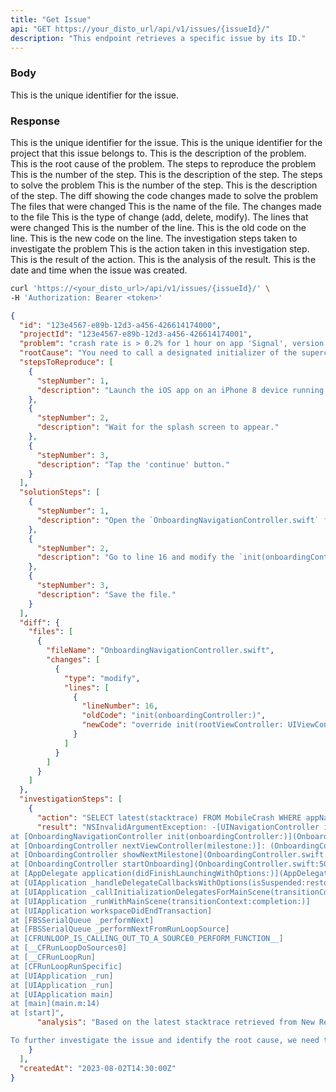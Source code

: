 ```yaml
---
title: "Get Issue"
api: "GET https://your_disto_url/api/v1/issues/{issueId}/"
description: "This endpoint retrieves a specific issue by its ID."
---
```


### Body

<ParamField path="issueId" type="string">
  This is the unique identifier for the issue.
</ParamField>

### Response

<ResponseField name="id" type="string">
  This is the unique identifier for the issue.
</ResponseField>
<ResponseField name="projectId" type="string">
  This is the unique identifier for the project that this issue belongs to.
</ResponseField>
<ResponseField name="problem" type="string">
  This is the description of the problem.
</ResponseField>
<ResponseField name="rootCause" type="string">
  This is the root cause of the problem.
</ResponseField>
<ResponseField name="stepsToReproduce" type="array">
The steps to reproduce the problem

<Expandable title="Toggle object">
<ResponseField name="stepNumber" type="integer">
  This is the number of the step.
</ResponseField>
<ResponseField name="description" type="string">
  This is the description of the step.
</ResponseField>
</Expandable>
</ResponseField>
<ResponseField name="solutionSteps" type="array">
The steps to solve the problem

<Expandable title="Toggle object">
<ResponseField name="stepNumber" type="integer">
  This is the number of the step.
</ResponseField>
<ResponseField name="description" type="string">
  This is the description of the step.
</ResponseField>
</Expandable>
</ResponseField>
<ResponseField name="diff" type="object">
The diff showing the code changes made to solve the problem

<Expandable title="Toggle object">
<ResponseField name="files" type="array">
The files that were changed

<Expandable title="Toggle object">
<ResponseField name="fileName" type="string">
  This is the name of the file.
</ResponseField>
<ResponseField name="changes" type="array">
The changes made to the file

<Expandable title="Toggle object">
<ResponseField name="type" type="string">
  This is the type of change (add, delete, modify).
</ResponseField>
<ResponseField name="lines" type="array">
The lines that were changed

<Expandable title="Toggle object">
<ResponseField name="lineNumber" type="integer">
  This is the number of the line.
</ResponseField>
<ResponseField name="oldCode" type="string">
  This is the old code on the line.
</ResponseField>
<ResponseField name="newCode" type="string">
  This is the new code on the line.
</ResponseField>
</Expandable>
</ResponseField>
</Expandable>
</ResponseField>
</Expandable>
</ResponseField>
</Expandable>
</ResponseField>
<ResponseField name="investigationSteps" type="array">
The investigation steps taken to investigate the problem

<Expandable title="Toggle object">
<ResponseField name="action" type="string">
  This is the action taken in this investigation step.
</ResponseField>
<ResponseField name="result" type="string">
  This is the result of the action.
</ResponseField>
<ResponseField name="analysis" type="string">
  This is the analysis of the result.
</ResponseField>
</Expandable>
</ResponseField>
<ResponseField name="createdAt" type="string">
  This is the date and time when the issue was created.
</ResponseField>
<RequestExample>

```bash Example Request
curl 'https://<your_disto_url>/api/v1/issues/{issueId}/' \
-H 'Authorization: Bearer <token>'
```

</RequestExample>

<ResponseExample>

````json Response
{
  "id": "123e4567-e89b-12d3-a456-426614174000",
  "projectId": "123e4567-e89b-12d3-a456-426614174001",
  "problem": "crash rate is > 0.2% for 1 hour on app 'Signal', version '6.35.0', OS 'iOS'",
  "rootCause": "You need to call a designated initializer of the superclass. The designated initializers for UINavigationController are init(nibName:bundle:) and init(rootViewController:). In your code, you're calling super.init(), which is not a designated initializer for UINavigationController.",
  "stepsToReproduce": [
    {
      "stepNumber": 1,
      "description": "Launch the iOS app on an iPhone 8 device running iOS version 12.4.1 and app version 6.35.0."
    },
    {
      "stepNumber": 2,
      "description": "Wait for the splash screen to appear."
    },
    {
      "stepNumber": 3,
      "description": "Tap the 'continue' button."
    }
  ],
  "solutionSteps": [
    {
      "stepNumber": 1,
      "description": "Open the `OnboardingNavigationController.swift` file."
    },
    {
      "stepNumber": 2,
      "description": "Go to line 16 and modify the `init(onboardingController:)` method as follows:\n\n```swift\noverride init(rootViewController: UIViewController) {\n    super.init(rootViewController: rootViewController)\n }\n```\n\nThis change ensures that the `UINavigationController` is properly initialized with a root view controller."
    },
    {
      "stepNumber": 3,
      "description": "Save the file."
    }
  ],
  "diff": {
    "files": [
      {
        "fileName": "OnboardingNavigationController.swift",
        "changes": [
          {
            "type": "modify",
            "lines": [
              {
                "lineNumber": 16,
                "oldCode": "init(onboardingController:)",
                "newCode": "override init(rootViewController: UIViewController) {\n    super.init(rootViewController: rootViewController)\n}"
              }
            ]
          }
        ]
      }
    ]
  },
  "investigationSteps": [
    {
      "action": "SELECT latest(stacktrace) FROM MobileCrash WHERE appName = 'iOS App' AND deviceModel = 'iPhone 8' AND deviceOSVersion = '12.4.1' AND appVersion = '6.35.0' SINCE 1 hour AGO",
      "result": "NSInvalidArgumentException: -[UINavigationController init]: unrecognized selector sent to instance 0x7fb4ac40a200
at [OnboardingNavigationController init(onboardingController:)](OnboardingController.swift:16)
at [OnboardingController nextViewController(milestone:)]: (OnboardingController.swift:70)
at [OnboardingController showNextMilestone](OnboardingController.swift:60)
at [OnboardingController startOnboarding](OnboardingController.swift:50)
at [AppDelegate application(didFinishLaunchingWithOptions:)](AppDelegate.swift:200)
at [UIApplication _handleDelegateCallbacksWithOptions(isSuspended:restoreState:)]
at [UIApplication _callInitializationDelegatesForMainScene(transitionContext:)]
at [UIApplication _runWithMainScene(transitionContext:completion:)]
at [UIApplication workspaceDidEndTransaction]
at [FBSSerialQueue _performNext]
at [FBSSerialQueue _performNextFromRunLoopSource]
at [CFRUNLOOP_IS_CALLING_OUT_TO_A_SOURCE0_PERFORM_FUNCTION__]
at [__CFRunLoopDoSources0]
at [__CFRunLoopRun]
at [CFRunLoopRunSpecific]
at [UIApplication _run]
at [UIApplication _run]
at [UIApplication main]
at [main](main.m:14)
at [start]",
      "analysis": "Based on the latest stacktrace retrieved from New Relic, the crash is caused by an unrecognized selector sent to an instance of `UINavigationController`. The crash occurs at line 16 of the `OnboardingController.swift` file, in the `init(onboardingController:)` method of the `OnboardingNavigationController` class.

To further investigate the issue and identify the root cause, we need to retrieve the latest breadcrumbs for this crash. Breadcrumbs provide a trail of events leading up to the crash, which can help us understand the sequence of actions that triggered the crash."
    }
  ],
  "createdAt": "2023-08-02T14:30:00Z"
}
````

</ResponseExample>
